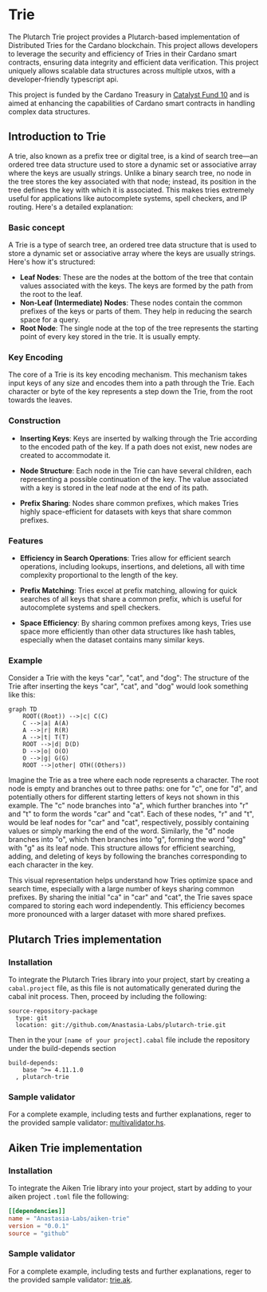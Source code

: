 # Trie

The Plutarch Trie project provides a Plutarch-based implementation of Distributed Tries for the Cardano blockchain. This project allows developers to leverage the security and efficiency of Tries in their Cardano smart contracts, ensuring data integrity and efficient data verification. This project uniquely allows scalable data structures across multiple utxos, with a developer-friendly typescript api.

This project is funded by the Cardano Treasury in [Catalyst Fund 10](https://projectcatalyst.io/funds/10/f10-osde-open-source-dev-ecosystem/anastasia-labs-the-trifecta-of-data-structures-tries-tries-and-linked-lists-for-cutting-edge-contracts) and is aimed at enhancing the capabilities of Cardano smart contracts in handling complex data structures.

## Introduction to Trie

A trie, also known as a prefix tree or digital tree, is a kind of search tree—an ordered tree data structure used to store a dynamic set or associative array where the keys are usually strings. Unlike a binary search tree, no node in the tree stores the key associated with that node; instead, its position in the tree defines the key with which it is associated. This makes tries extremely useful for applications like autocomplete systems, spell checkers, and IP routing. Here's a detailed explanation:

### Basic concept

A Trie is a type of search tree, an ordered tree data structure that is used to store a dynamic set or associative array where the keys are usually strings. Here's how it's structured:

- **Leaf Nodes**: These are the nodes at the bottom of the tree that contain values associated with the keys. The keys are formed by the path from the root to the leaf.
- **Non-Leaf (Intermediate) Nodes**: These nodes contain the common prefixes of the keys or parts of them. They help in reducing the search space for a query.
- **Root Node**: The single node at the top of the tree represents the starting point of every key stored in the trie. It is usually empty.

### Key Encoding

The core of a Trie is its key encoding mechanism. This mechanism takes input keys of any size and encodes them into a path through the Trie. Each character or byte of the key represents a step down the Trie, from the root towards the leaves.

### Construction

- **Inserting Keys**: Keys are inserted by walking through the Trie according to the encoded path of the key. If a path does not exist, new nodes are created to accommodate it.

- **Node Structure**: Each node in the Trie can have several children, each representing a possible continuation of the key. The value associated with a key is stored in the leaf node at the end of its path.

- **Prefix Sharing**: Nodes share common prefixes, which makes Tries highly space-efficient for datasets with keys that share common prefixes.

### Features

- **Efficiency in Search Operations**: Tries allow for efficient search operations, including lookups, insertions, and deletions, all with time complexity proportional to the length of the key.

- **Prefix Matching**: Tries excel at prefix matching, allowing for quick searches of all keys that share a common prefix, which is useful for autocomplete systems and spell checkers.

- **Space Efficiency**: By sharing common prefixes among keys, Tries use space more efficiently than other data structures like hash tables, especially when the dataset contains many similar keys.

### Example

Consider a Trie with the keys "car", "cat", and "dog":
The structure of the Trie after inserting the keys "car", "cat", and "dog" would look something like this:

```mermaid
graph TD
    ROOT((Root)) -->|c| C(C)
    C -->|a| A(A)
    A -->|r| R(R)
    A -->|t| T(T)
    ROOT -->|d| D(D)
    D -->|o| O(O)
    O -->|g| G(G)
    ROOT -->|other| OTH((Others))
```

Imagine the Trie as a tree where each node represents a character. The root node is empty and branches out to three paths: one for "c", one for "d", and potentially others for different starting letters of keys not shown in this example. The "c" node branches into "a", which further branches into "r" and "t" to form the words "car" and "cat". Each of these nodes, "r" and "t", would be leaf nodes for "car" and "cat", respectively, possibly containing values or simply marking the end of the word. Similarly, the "d" node branches into "o", which then branches into "g", forming the word "dog" with "g" as its leaf node. This structure allows for efficient searching, adding, and deleting of keys by following the branches corresponding to each character in the key.

This visual representation helps understand how Tries optimize space and search time, especially with a large number of keys sharing common prefixes. By sharing the initial "ca" in "car" and "cat", the Trie saves space compared to storing each word independently. This efficiency becomes more pronounced with a larger dataset with more shared prefixes.

## Plutarch Tries implementation

### Installation

To integrate the Plutarch Tries library into your project, start by creating a `cabal.project` file, as this file is not automatically generated during the cabal init process. Then, proceed by including the following:

```project filename="cabal.project"
source-repository-package
  type: git
  location: git://github.com/Anastasia-Labs/plutarch-trie.git
```

Then in the your `[name of your project].cabal` file include the repository under the build-depends section

```cabal filename="[name of your project].cabal" {3}
build-depends:
    base ^>= 4.11.1.0
  , plutarch-trie
```

### Sample validator

For a complete example, including tests and further explanations, reger to the provided sample validator: [multivalidator.hs](https://github.com/Anastasia-Labs/plutarch-trie/blob/main/src/Plutarch/Multivalidator.hs).

## Aiken Trie implementation

### Installation

To integrate the Aiken Trie library into your project, start by adding to your aiken project `.toml` file the following:

```toml filename="[name of your project].toml"
[[dependencies]]
name = "Anastasia-Labs/aiken-trie"
version = "0.0.1"
source = "github"
```

### Sample validator

For a complete example, including tests and further explanations, reger to the provided sample validator: [trie.ak](https://github.com/Anastasia-Labs/aiken-trie/blob/main/validators/trie.ak).
